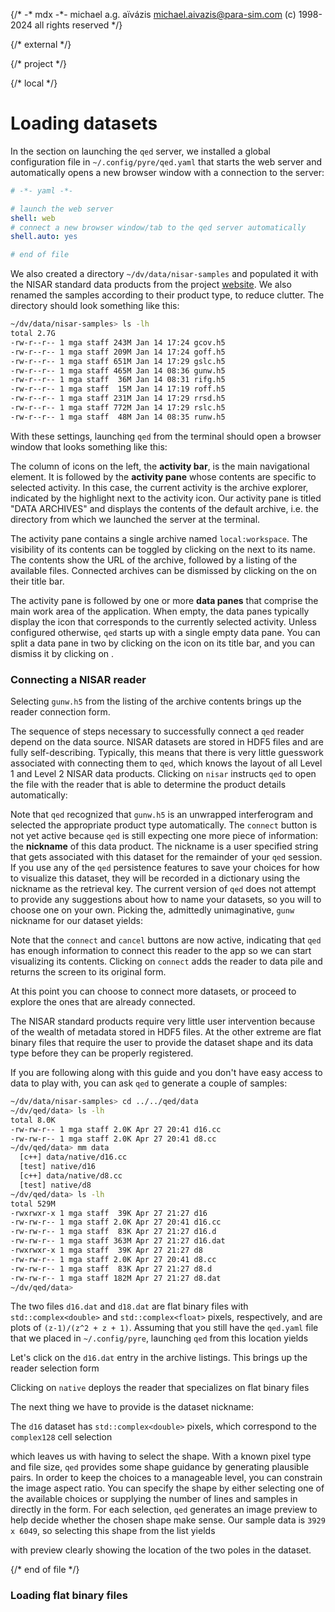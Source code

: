 {/*
    -* mdx -*-
    michael a.g. aïvázis <michael.aivazis@para-sim.com>
    (c) 1998-2024 all rights reserved
*/}

{/* external */}

{/* project */}

{/* local */}


# <a name="readers" />Loading datasets

In the section on <Link to="intro#launching">launching</Link> the `qed` server, we installed a
global configuration file in `~/.config/pyre/qed.yaml` that starts the web server and
automatically opens a new browser window with a connection to the server:

``` yaml
# -*- yaml -*-

# launch the web server
shell: web
# connect a new browser window/tab to the qed server automatically
shell.auto: yes

# end of file
```

We also created a directory `~/dv/data/nisar-samples` and populated it with the NISAR standard data
products from the project [website](https://nisar.jpl.nasa.gov/data/sample-data/). We also renamed
the samples according to their product type, to reduce clutter. The directory should look something
like this:

``` bash
~/dv/data/nisar-samples> ls -lh
total 2.7G
-rw-r--r-- 1 mga staff 243M Jan 14 17:24 gcov.h5
-rw-r--r-- 1 mga staff 209M Jan 14 17:24 goff.h5
-rw-r--r-- 1 mga staff 651M Jan 14 17:29 gslc.h5
-rw-r--r-- 1 mga staff 465M Jan 14 08:36 gunw.h5
-rw-r--r-- 1 mga staff  36M Jan 14 08:31 rifg.h5
-rw-r--r-- 1 mga staff  15M Jan 14 17:19 roff.h5
-rw-r--r-- 1 mga staff 231M Jan 14 17:29 rrsd.h5
-rw-r--r-- 1 mga staff 772M Jan 14 17:29 rslc.h5
-rw-r--r-- 1 mga staff  48M Jan 14 08:35 runw.h5
```

With these settings, launching `qed` from the terminal should open a browser window that looks
something like this:

<Screenshot src="/figures/qed-archives-empty.png" width="100%" />

The column of icons on the left, the **activity bar**, is the main navigational element. It is
followed by the **activity pane** whose contents are specific to selected activity. In this case,
the current activity is the archive explorer, indicated by the highlight next to the activity icon.
Our activity pane is titled "DATA ARCHIVES" and displays the contents of the default archive, i.e.
the directory from which we launched the server at the terminal.

The activity pane contains a single archive named `local:workspace`. The visibility of its contents
can be toggled by clicking on the <Badge><Chevron /></Badge> next to its name. The contents show the
URL of the archive, followed by a listing of the available files. Connected archives can be
dismissed by clicking on the <Badge><X /></Badge> on their title bar.

The activity pane is followed by one or more **data panes** that comprise the main work area of the
application. When empty, the data panes typically display the icon that corresponds to the currently
selected activity. Unless configured otherwise, `qed` starts up with a single empty data pane. You
can split a data pane in two by clicking on the <Badge><Split /></Badge> icon on its title bar, and
you can dismiss it by clicking on <Badge><X /></Badge>.

### <a name="#readers.nisar" />Connecting a NISAR reader

Selecting `gunw.h5` from the listing of the archive contents brings up the reader connection form.

<Screenshot src="/figures/qed-nisar-entry.png" width="100%" />

The sequence of steps necessary to successfully connect a `qed` reader depend on the data source.
NISAR datasets are stored in HDF5 files and are fully self-describing. Typically, this means that
there is very little guesswork associated with connecting them to `qed`, which knows the layout of
all Level 1 and Level 2 NISAR data products. Clicking on `nisar` instructs `qed` to open the file
with the reader that is able to determine the product details automatically:

<Screenshot src="/figures/qed-nisar-product.png" width="100%" />

Note that `qed` recognized that `gunw.h5` is an unwrapped interferogram and selected the appropriate
product type automatically. The `connect` button is not yet active because `qed` is still expecting
one more piece of information: the **nickname** of this data product. The nickname is a user
specified string that gets associated with this dataset for the remainder of your `qed` session. If
you use any of the `qed` persistence features to save your choices for how to visualize this
dataset, they will be recorded in a dictionary using the nickname as the retrieval key. The current
version of `qed` does not attempt to provide any suggestions about how to name your datasets, so
you will to choose one on your own. Picking the, admittedly unimaginative, `gunw` nickname for our
dataset yields:

<Screenshot src="/figures/qed-nisar-nickname.png" width="100%" />

Note that the `connect` and `cancel` buttons are now active, indicating that `qed` has enough
information to connect this reader to the app so we can start visualizing its contents. Clicking
on `connect` adds the reader to data pile and returns the screen to its original form.

<Screenshot src="/figures/qed-archives-empty.png" width="100%" />

At this point you can choose to connect more datasets, or proceed to explore the ones
that are already connected.

### <a name="#readers.flat" />Loading flat binary files

The NISAR standard products require very little user intervention because of the wealth of metadata
stored in HDF5 files. At the other extreme are flat binary files that require the user to provide
the dataset shape and its data type before they can be properly registered.

If you are following along with this guide and you don't have easy access to data to play with, you
can ask `qed` to generate a couple of samples:

``` bash
~/dv/data/nisar-samples> cd ../../qed/data
~/dv/qed/data> ls -lh
total 8.0K
-rw-rw-r-- 1 mga staff 2.0K Apr 27 20:41 d16.cc
-rw-rw-r-- 1 mga staff 2.0K Apr 27 20:41 d8.cc
~/dv/qed/data> mm data
  [c++] data/native/d16.cc
  [test] native/d16
  [c++] data/native/d8.cc
  [test] native/d8
~/dv/qed/data> ls -lh
total 529M
-rwxrwxr-x 1 mga staff  39K Apr 27 21:27 d16
-rw-rw-r-- 1 mga staff 2.0K Apr 27 20:41 d16.cc
-rw-rw-r-- 1 mga staff  83K Apr 27 21:27 d16.d
-rw-rw-r-- 1 mga staff 363M Apr 27 21:27 d16.dat
-rwxrwxr-x 1 mga staff  39K Apr 27 21:27 d8
-rw-rw-r-- 1 mga staff 2.0K Apr 27 20:41 d8.cc
-rw-rw-r-- 1 mga staff  83K Apr 27 21:27 d8.d
-rw-rw-r-- 1 mga staff 182M Apr 27 21:27 d8.dat
~/dv/qed/data>
```

The two files `d16.dat` and `d18.dat` are flat binary files with `std::complex<double>` and
`std::complex<float>` pixels, respectively, and are plots of `(z-1)/(z^2 + z + 1)`. Assuming that
you still have the `qed.yaml` file that we placed in `~/.config/pyre`, launching `qed` from this
location yields

<Screenshot src="/figures/qed-flat-empty.png" width="100%" />

Let's click on the `d16.dat` entry in the archive listings. This brings up the reader selection form

<Screenshot src="/figures/qed-flat-entry.png" width="100%" />

Clicking on `native` deploys the reader that specializes on flat binary files

<Screenshot src="/figures/qed-flat-product.png" width="100%" />

The next thing we have to provide is the dataset nickname:

<Screenshot src="/figures/qed-flat-nickname.png" width="100%" />

The `d16` dataset has `std::complex<double>` pixels, which correspond to the `complex128` cell
selection

<Screenshot src="/figures/qed-flat-cell.png" width="100%" />

which leaves us with having to select the shape. With a known pixel type and file size, `qed`
provides some shape guidance by generating plausible pairs. In order to keep the choices to a
manageable level, you can constrain the image aspect ratio. You can specify the shape by either
selecting one of the available choices or supplying the number of lines and samples in directly in
the form. For each selection, `qed` generates an image preview to help decide whether the chosen
shape make sense. Our sample data is `3929 x 6049`, so selecting this shape from the list yields

<Screenshot src="/figures/qed-flat-shape.png" width="100%" />

with preview clearly showing the location of the two poles in the dataset.

{/* end of file */}
